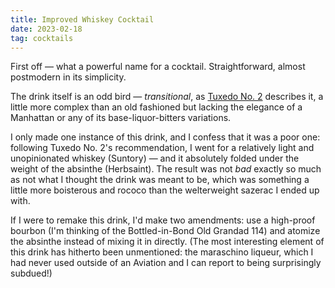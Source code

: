 ```yaml
---
title: Improved Whiskey Cocktail
date: 2023-02-18
tag: cocktails
---
```


First off — what a powerful name for a cocktail. Straightforward, almost postmodern in its simplicity.

The drink itself is an odd bird — _transitional_, as [Tuxedo No. 2](https://tuxedono2.com/improved-whiskey-cocktail-cocktail-recipe) describes it,
a little more complex than an old fashioned but lacking the elegance of a Manhattan or any of its base-liquor-bitters variations.

I only made one instance of this drink, and I confess that it was a poor one: following Tuxedo No. 2's recommendation, I went for a relatively light
and unopinionated whiskey (Suntory) — and it absolutely folded under the weight of the absinthe (Herbsaint). The result was not _bad_ exactly so much
as not what I thought the drink was meant to be, which was something a little more boisterous and rococo than the welterweight sazerac I ended up with.

If I were to remake this drink, I'd make two amendments: use a high-proof bourbon (I'm thinking of the Bottled-in-Bond Old Grandad 114) and atomize
the absinthe instead of mixing it in directly. (The most interesting element of this drink has hitherto been unmentioned: the maraschino liqueur,
which I had never used outside of an Aviation and I can report to being surprisingly subdued!)
